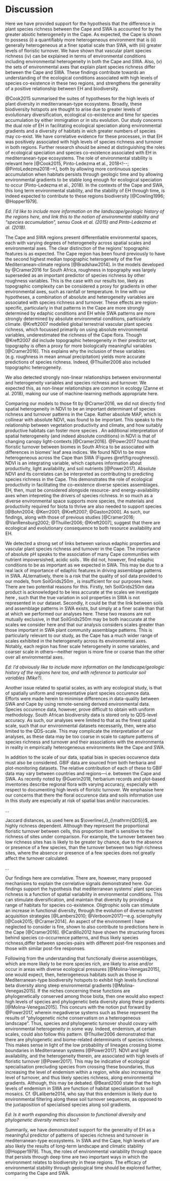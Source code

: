 # Discussion

Here we have provided support for the hypothesis that the difference in plant species richness between the Cape and SWA is accounted for by the greater abiotic heterogeneity in the Cape. As expected, the Cape is shown to possess (i) a quantifiably more heterogeneous environment that is (ii) generally heterogeneous at a finer spatial scale than SWA, with (iii) greater levels of floristic turnover. We have shown that vascular plant species richness (iv) can be explained in terms of environmental conditions including environmental heterogeneity in both the Cape and SWA. Also, (v) the sets of environmental axes that explain plant species richness differ between the Cape and SWA. These findings contribute towards an understanding of the ecological conditions associated with high levels of species co-existence in these two regions, and strengthens the generality of a positive relationship between EH and biodiversity.

@Cook2015 summarised the suites of hypotheses for the high levels of plant diversity in mediterranean-type ecosystems. Broadly, these biodiversity hotspots are thought to arise due to greater levels of evolutionary diversification, ecological co-existence and time for species accumulation by either immigration or in situ evolution. Our study concerns the dual role of EH in facilitating ecological speciation along environmental gradients and a diversity of habitats in wich greater numbers of species may co-exist. We have correlative evidence for these processes, in that EH was positively associated with high levels of species richness and turnover in both regions. Further research should be aimed at distinguishing the roles of ecological speciation and species co-existence associated with EH in mediterranean-type ecosystems. The role of environmental stability is relevant here [@Cook2015, Pinto-Ledezma et al., 2018<!--; @PintoLedezma2018-->], both by allowing more continuous species accumulation when habitats persists through geologic time and by allowing environmental gradients to be stable long enough for ecological speciation to occur (Pinto-Ledezma et al., 2018)<!--[@PintoLedezma2018]-->. In the contexts of the Cape and SWA, this long term environmental stability, and the stability of EH through time, is indeed expected to contribute to these regions biodiversity [@Cowling1996; @Hopper1979].

_Ed: I'd like to include more information on the landscape/geologic history of the regions here, and link this to the notion of environmental stability and "species accumulation", sensu Cook et al. (2015) and Pinto-Ledezma et al. (2018)._

The Cape and SWA regions present differentiable environmental spaces, each with varying degrees of heterogeneity across spatial scales and environmental axes. The clear distinction of the regions' topographic features is as expected. The Cape region has been found previously to have the second highest median topographic heterogeneity of the five Mediterranean-climate regions [@Bradshaw2014]. In the models developed by @Cramer2016 for South Africa, roughness in topography was largely superseded as an important predictor of species richness by other roughness variables. This is the case with our results too, likely as topographic complexity can be considered a proxy for gradients in other environmental axes, such as rainfall or temperature<!--@ref-->. In line with our hypotheses, a combination of absolute and heterogeneity variables are associated with species richness and turnover. These effects are region-specific, particularly in that patterns in the Cape are more strongly determined by edaphic conditions and EH while SWA patterns are more strongly determined by absolute environmetal conditions, particularly climate. @Kreft2007 modelled global terrestrial vascular plant species richness, which focussed primarily on using absolute environmental variables, underestimated the richness of the Cape flora. Though @Kreft2007 did include topographic heterogeneity in their predictor set, topography is often a proxy for more biologically meaningful variables [@Cramer2016]. This explains why the inclusion of these variables (e.g. roughness in mean annual precipitation) yields more accurate predictions of species richness. Indeed, @Thuiller2006 also included topographic heterogeneity.

We also detected strongly non-linear relationships between environmental and heterogeneity variables and species richness and turnover. We expected this, as non-linear relationships are common in ecology (Zanne et al. 2018)<!--[@Zanne2018]-->, making our use of machine-learning methods appropriate here.

Comparing our models to those fit by @Cramer2016, we did not directly find spatial heterogeneity in NDVI to be an important determinant of species richness and turnover patterns in the Cape. Rather absolute MAP, which is collinear with absolute NDVI, was found to be important. This speaks to the relationship between vegetation productivity and climate, and how suitably productive habitats can foster more species <!--@ref-->. An additional interpretation of spatial heterogeneity (and indeed absolute conditions) in NDVI is that of changing canopy light-contexts [@Cramer2016]. @Power2017 found that floristic turnover between biomes in South Africa to be associated with differences in biomes' leaf area indices. We found NDVI to be more heterogeneous across the Cape than SWA (Figures \@ref(fig:roughness)). NDVI is an integrating variable, which captures information about productivity, light availability, and soil nutrients [@Power2017]. Absolute NDVI and its correlates can be interpreted as contributing to predicting species richness in the Cape. This demonstrates the role of ecological productivity in facilitating the co-existence diverse species assemblages. EH, then, must be considered alongside resource- and energy-availability axes when intepreting the drivers of species richness. In so much as a diverse environmental space supports more species, the materials and productivity required for biota to thrive are also needed to support species [@Bohn2004; @Kerr2001; @Kreft2007; @Gaston2000]. As such, our findings, along with those of previous studies [@Cramer2016; @VanRensburg2002; @Thuiller2006; @Kreft2007], suggest that there are ecological and evolutionary consequence to both resource availability and EH.

<!--NOTE: link above more to biome boundary studies in future studies para below-->

<!--Old sentence:
The fact that thermal variables tend to be more rough in the Cape is likely due to possible covariance of the MODIS/Terra products with topography, as MODIS data used here describes land surface temperature. As the Cape is topographically rugged, the roughness of NDVI may arise from this. Despite this, ...
-->

We detected a strong set of links between various edaphic properties and vascular plant species richness and turnover in the Cape. The importance of absolute pH speaks to the association of many Cape communities with nutrient impoversished, acidic soils <!--@ref-->. We did not, however, find edaphic conditions to be as important as we expected in SWA. This may be due to a real lack of importance of edaphic features in driving assemblage patterns in SWA. ALternatively, there is a risk that the quality of soil data provided to our models, from SoilGrids250m <!--@ref-->, is insufficient for our purposes here. There are two potential reasons for this. Firstly, teh SoilGrids250m data product is acknowledged to be less accurate at the scales we investigate here <!--@ref-->, such that the true variation in soil properties in SWA is not represented in our dataset. Secondly, it could be that the link between soils and assemblage patterns in SWA exists, but simply at a finer scale than that at which we performed our analyses here. These two reasons are not mutually exclusive, in that SoilGrids250m may be both inaccurate at the scales we consider here and that our analysis considers scales greater than those important in SWA plant community assemblage patterns. This is particularly relevant to our study, as the Cape has a much wider range of scales exhibited in the heterogeneity across its environmental axes. Notably, each region has finer scale heterogeneity in some variables, and coarser scale in others---neither region is more fine or coarse than the other over all environmental axes.

_Ed: I'd obviously like to include more information on the landscape/geologic history of the regions here too, and with reference to particular soil variables (Mike?)._

Another issue related to spatial scales, as with any ecological study, is that of spatially uniform and representative plant species occurence data. Efforts were made herein to minimise differences in data-quality between SWA and Cape by using remote-sensing derived environmental data. Species occurence data, however, prove difficult to obtain with uniform methodology. South African biodiversity data is stored only to QDS-level accuracy. As such, our analyses were limited to that as the finest spatial scale, such that our environmental datasets necessarily, then, were also limited to the QDS-scale. This may complicate the interpretation of our analyses, as these data may be too coarse in scale to capture patterns of species richness and turnover and their associations with the environmenta in reality in empirically heterogeneous environments like the Cape and SWA.

In addition to the scale of our data, spatial bias in species occurence data must also be considered. GBIF data are sourced from both herbaria and plot-monitoring datasets. The relative contribution of each of these to GBIF data may vary between countries and regions---i.e. between the Cape and SWA. As recently noted by @Guerin2018, herbarium records and plot-based inventories describe regional flora with varying accuracy, especially with respect to documenting high levels of floristic turnover. We emphasise here our concerns that there the floral occurence data and soils information use in this study are especially at risk of spatial bias and/or inaccuracies.

<!--
Species-area relationships et al.
- $\beta$ = turnover + nestedness
- $\gamma = \alpha + \beta$ analyses and Whittaker and other defs of $\gamma$
- Jaccard distance is richnes dependent...
-->

_..._

Jaccard distances, as used here as $\overline{J}_{\mathrm{QDS}}$, are highly richness dependent. Although they represent the proportional floristic turnover between cells, this proportion itself is sensitive to the richness of sites under comparison. For example, the turnover between two low richness sites has is likely to be greater by chance, due to the absence or presence of a few species, than the turnover between two high richness sites, where the absence or presence of a few species does not greatly affect the turnover calculated.

_..._

<!--Old sentences/para (is this true?; note good refs in the end of this para):
BRT-models of species richness in both regions reveal species richness to depend on those environmental axes that differentiate the two regions (Figures \ref{richness_pred_obs}), \ref{BRT_contribs_summary}). The importance of variables is also shown to vary with spatial scale (Figure \ref{BRT_contribs_summary}), as previously suggested may be the case when modelling geographic patterns of biodiversity [@Baudena2015]. Indeed, as @Cowling1996 describes differing patterns of species richness across spatial scales, so do the predictors of those patterns vary with scale [@Hart2017].
-->

<!--TODO: perhaps repeat this little analysis on distributions of predicted and observed richness and turnover nos.:
Though the Cape was correctly predicted to have, on average, more species per grid-cell at HDS and 3QDS scales than SWA, this was not the case for QDS grid-cells (Table 5). This demonstrates that the Cape is indeed overall more rich in plant species than SWA, but a given HDS in SWA contains fewer species than a given Cape HDS. Thus, the greater richness in the Cape is a product of greater turnover in species at spatial scales no more coarse than the HDS. Species turnover is an interesting aspect to species richness studies, as it species turnover is implicit to species-area and co-existence-area relationships [@Hart2017]. One could expect patterns of endemism and species turnover to concur with patterns in environmental heterogeneity to some degree.
-->

<!--Correlative studies: a note-->

Our findings here are correlative. There are, however, many proposed mechanisms to explain the correlative signals demonstrated here. Our findings support the hypothesis that mediterranean systems' plant species richness is a function of spatial variability in environmental conditions. This can stimulate diversification, and maintain that diversity by providing a range of habitats for species co-existence. Oligtrophic soils can stimulate an increase in functional diversity, through the evolution of diverse nutrient acquisition strategies [@Lambers2010; @Verboom2017]---e.g. sclerophylly [@Cook2015; @Cramer2014]. An aspect of the environment I have neglected to consider is fire, shown to also contribute to predictions here in the Cape [@Cramer2016]. @Cardillo2012 have shown the structuring forces behind species co-occurrence patterns, and thus likely species richness,differ between species-pairs with different post-fire responses and those with similar post-fire responses.

<!--Spatial autocorrelation: a note:
As outlined by @Legendre1993, spatial autocorrelation is prevalent in ecological datasets and researchers must be cognisant of this in either their analyses or the interpretations of results.
-->

<!--Phylogenetic and functional richness and turnover and biome boundaries-->

Following from the understanding that functionally diverse assemblages, which are more likely to be more species rich, are likely to arise and/or occur in areas with diverse ecological pressures [@Molina-Venegas2015], one would expect, then, heterogeneous habitats such as those in Mediterranean-type biodiversity hotspots to exhibit high levels functional beta diversity along steep environmental gradients [@Molina-Venegas2015]. If the niches concerning these functions are phylogenetically conserved among those biota, then one would also expect high levels of species and phylogenetic beta diversity along these gradients [@Molina-Venegas2015]. This concurs with the notion put forward by @Power2017, wherein megadiverse systems such as these represent the results of "phylogenetic niche conservatism on a heterogeneous landscape". Thus, species and phylogenetic turnover should covary with environmental heterogeneity in some way. Indeed, endemism, at certain scales, could also follow this pattern. @Thuiller2006 demonstrated that there are phylogenetic and biome-related determinants of species richness. This makes sense in light of the low probability of lineages crossing biome boundaries in Mediterranean systems [@Power2017]. NDVI and light availability, and the heterogeneity therein, are associated with high levels of floristic turnover [@Power2017]. This may be indicative of ecological specialisation precluding species from crossing these boundaries, thus increasing the level of endemism within a region, while also increasing the level of turnover, and thus likely species richness, along environmental gradients. Although, this may be debated. @Beard2000 state that the high levels of endemism in SWA are function of habitat specialisation to soil mosaics. Cf. @Laliberte2014, who say that this endemism is likely due to environmental filtering along these soil turnover sequences, as opposed to the juxtaposition of specialised species along soil gradients.

_Ed: Is it worth expanding this discussion to functional diversity and phylogenetic diversity metrics too?_

<!--#FutureStudies: a list:
- 3QDS scale BRTs
- $S_{\mathrm{HDS}} \sim \overline{S}_{\mathrm{QDS}} + \overline{\delta_{ij}}_{??}$ (= "$\gamma = \alpha + \beta$"-analysis) (see `explore-turnover-metrics.pdf` note, where $\overline{\delta_{ij}}(\textbf{N})_{??} = \overline{\alpha_i}(\textbf{N}) \times \overline{\beta_{ij}}(\textbf{N}) = \overline{S}_{\mathrm{QDS}} \times \overline{J}_{\mathrm{QDS}}$)
- Expanding the analyses to other/all mediterranean-type regions
- Investigating environmental stability through time (e.g. WorldClim LGM vs today)
- Phylogenetics/mega-trees in different flora? $\beta_{phylo}$?
- Teasing apart co-existance and evolution
- Teasing about turnover into turnover-sensu-stricto and nestedness
- Functional diversity $\sim$ EH? Functional turnover?
-->

<!--Implications:
- Generalising $S \sim EH$ further
- Better understanding of mediterranean-type systems
- Conservation impact: habitat diversity NB [@refs (sensu "save more habitats save more species, duh")]
-->

<!--Conclusion-->

<!--Regarding the Cape, depending on whether one consults pseudo-$R^2$ (Table 3), the ratio of mean predicted to observed richness per grid-cell (Table 5), or the distributions of predicted vs. observed richness values per grid-cell (Figure \ref{richness_pred_obs}), I have achieved a similarly suitable level of predictive accuracy.--> <!--TODO: update w/ new results--> <!--There is, though, still unexplained species richness in light of my models. As @Cramer2016, @VanRensburg2002, @Thuiller2006, and @Mouchet2015 have done, these macro-ecological models are a-historical. Evolutionary considerations of species richness in geographic space are worthwhile, especially in regions with environments stable over evolutionary time.--> <!--TODO: expand-->

Summarily, we have demonstrated support for the generality of EH as a meaningful predictor of patterns of species richness and turnover in mediterranean-type ecosystems. In SWA and the Cape, high levels of are also likely the results of long-term landscape and climatic stability [@Hopper1979]. Thus, the roles of environmental variability through space that persists through deep time are two important ways in which the environment relates to biodiversity in these regions. The efficacy of environmental stability through geological time should be explored further, comparing the Cape and SWA.
